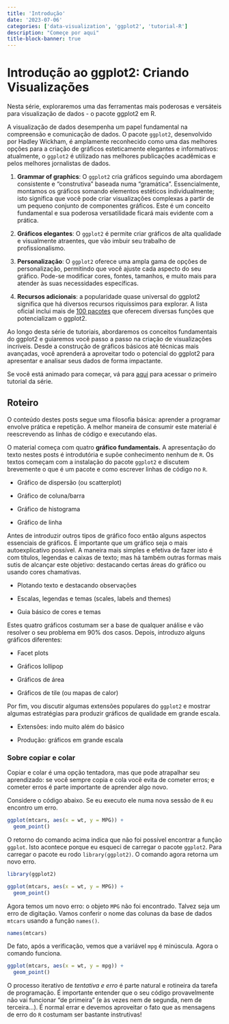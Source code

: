 ```yaml
---
title: 'Introdução'
date: '2023-07-06'
categories: ['data-visualization', 'ggplot2', 'tutorial-R']
description: "Começe por aqui"
title-block-banner: true
---
```


# Introdução ao ggplot2: Criando Visualizações

Nesta série, exploraremos uma das ferramentas mais poderosas e versáteis para visualização de dados - o pacote ggplot2 em R.

A visualização de dados desempenha um papel fundamental na compreensão e comunicação de dados. O pacote `ggplot2`, desenvolvido por Hadley Wickham, é amplamente reconhecido como uma das melhores opções para a criação de gráficos esteticamente elegantes e informativos: atualmente, o `ggplot2` é utilizado nas melhores publicações acadêmicas e pelos melhores jornalistas de dados.

1.  **Grammar of graphics**: O `ggplot2` cria gráficos seguindo uma abordagem consistente e "construtiva" baseada numa "gramática". Essencialmente, montamos os gráficos somando elementos estéticos individualmente; isto significa que você pode criar visualizações complexas a partir de um pequeno conjunto de componentes gráficos. Este é um conceito fundamental e sua poderosa versatilidade ficará mais evidente com a prática.

2.  **Gráficos elegantes**: O `ggplot2` é permite criar gráficos de alta qualidade e visualmente atraentes, que vão imbuir seu trabalho de profissionalismo.

3.  **Personalização**: O `ggplot2` oferece uma ampla gama de opções de personalização, permitindo que você ajuste cada aspecto do seu gráfico. Pode-se modificar cores, fontes, tamanhos, e muito mais para atender às suas necessidades específicas.

4.  **Recursos adicionais**: a popularidade quase universal do ggplot2 significa que há diversos recursos riquíssimos para explorar. A lista oficial inclui mais de [100 pacotes](https://exts.ggplot2.tidyverse.org/gallery/) que oferecem diversas funções que potencializam o ggplot2.

Ao longo desta série de tutoriais, abordaremos os conceitos fundamentais do ggplot2 e guiaremos você passo a passo na criação de visualizações incríveis. Desde a construção de gráficos básicos até técnicas mais avançadas, você aprenderá a aproveitar todo o potencial do ggplot2 para apresentar e analisar seus dados de forma impactante.

Se você está animado para começar, vá para [aqui](./ggplot2-tutorial/01-introduction.html) para acessar o primeiro tutorial da série.

## Roteiro

O conteúdo destes posts segue uma filosofia básica: aprender a programar envolve prática e repetição. A melhor maneira de consumir este material é reescrevendo as linhas de código e executando elas.

O material começa com quatro **gráfico fundamentais.** A apresentação do texto nestes posts é introdutória e supõe conhecimento nenhum de `R`. Os textos começam com a instalação do pacote `ggplot2` e discutem brevemente o que é um pacote e como escrever linhas de código no `R`.

-   Gráfico de dispersão (ou scatterplot)

-   Gráfico de coluna/barra

-   Gráfico de histograma

-   Gráfico de linha

Antes de introduzir outros tipos de gráfico foco então alguns aspectos essenciais de gráficos. É importante que um gráfico seja o mais autoexplicativo possível. A maneira mais simples e efetiva de fazer isto é com títulos, legendas e caixas de texto; mas há também outras formas mais sutis de alcançar este objetivo: destacando certas áreas do gráfico ou usando cores chamativas.

-   Plotando texto e destacando observações

-   Escalas, legendas e temas (scales, labels and themes)

-   Guia básico de cores e temas

Estes quatro gráficos costumam ser a base de qualquer análise e vão resolver o seu problema em 90% dos casos. Depois, introduzo alguns gráficos diferentes:

-   Facet plots

-   Gráficos lollipop

-   Gráficos de área

-   Gráficos de tile (ou mapas de calor)

Por fim, vou discutir algumas extensões populares do `ggplot2` e mostrar algumas estratégias para produzir gráficos de qualidade em grande escala.

-   Extensões: indo muito além do básico

-   Produção: gráficos em grande escala

### Sobre copiar e colar

Copiar e colar é uma opção tentadora, mas que pode atrapalhar seu aprendizado: se você sempre copia e cola você evita de cometer erros; e cometer erros é parte importante de aprender algo novo.

Considere o código abaixo. Se eu executo ele numa nova sessão de `R` eu encontro um erro.

```r
ggplot(mtcars, aes(x = wt, y = MPG)) +
  geom_point()
```

O retorno do comando acima indica que não foi possível encontrar a função `ggplot`. Isto acontece porque eu esqueci de carregar o pacote `ggplot2`. Para carregar o pacote eu rodo `library(ggplot2)`. O comando agora retorna um novo erro.

```r
library(ggplot2)

ggplot(mtcars, aes(x = wt, y = MPG)) +
  geom_point()
```

Agora temos um novo erro: o objeto `MPG` não foi encontrado. Talvez seja um erro de digitação. Vamos conferir o nome das colunas da base de dados `mtcars` usando a função `names()`.

```r
names(mtcars)
```

De fato, após a verificação, vemos que a variável `mpg` é minúscula. Agora o comando funciona.

```r
ggplot(mtcars, aes(x = wt, y = mpg)) +
  geom_point()
```

O processo iterativo de *tentativa e erro* é parte natural e rotineira da tarefa de programação. É importante entender que o seu código provavelmente não vai funcionar "de primeira" (e às vezes nem de segunda, nem de terceira...). É normal errar e devemos aproveitar o fato que as mensagens de erro do `R` costumam ser bastante instrutivas!
